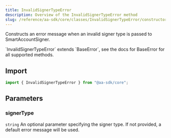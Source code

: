 ```yaml
---
title: InvalidSignerTypeError
description: Overview of the InvalidSignerTypeError method
slug: /reference/aa-sdk/core/classes/InvalidSignerTypeError/constructor
---
```



Constructs an error message when an invalid signer type is passed to SmartAccountSigner.

<Note>
  `InvalidSignerTypeError` extends `BaseError`, see the docs for BaseError for
  all supported methods.
</Note>

## Import

```ts
import { InvalidSignerTypeError } from "@aa-sdk/core";
```

## Parameters

### signerType

`string`
An optional parameter specifying the signer type. If not provided, a default error message will be used.
